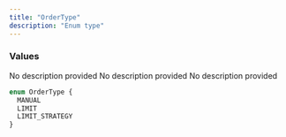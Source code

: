 ```yaml
---
title: "OrderType"
description: "Enum type"
---
```


### Values

<ResponseField name="MANUAL" type="enum">
  No description provided
</ResponseField>

<ResponseField name="LIMIT" type="enum">
  No description provided
</ResponseField>

<ResponseField name="LIMIT_STRATEGY" type="enum">
  No description provided
</ResponseField>


```graphql OrderType
enum OrderType {
  MANUAL
  LIMIT
  LIMIT_STRATEGY
}
```
